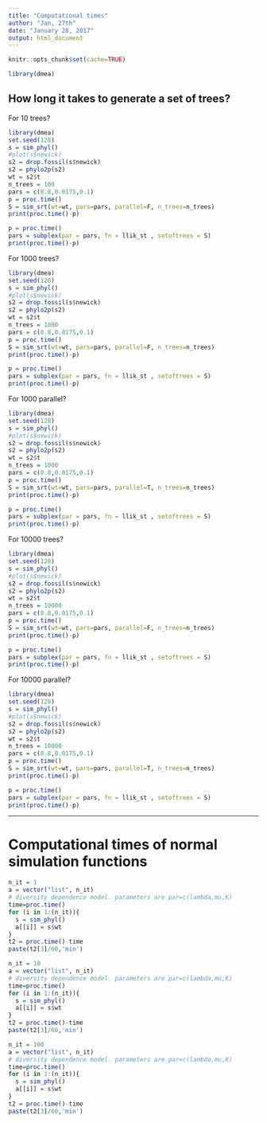 ```yaml
---
title: "Computational times"
author: "Jan, 27th"
date: "January 28, 2017"
output: html_document
---
```


```r
knitr::opts_chunk$set(cache=TRUE)
```

```r
library(dmea)
```

## How long it takes to generate a set of trees?

For 10 trees?

```r
library(dmea)
set.seed(128)
s = sim_phyl()
#plot(s$newick)
s2 = drop.fossil(s$newick)
s2 = phylo2p(s2)
wt = s2$t
n_trees = 100
pars = c(0.8,0.0175,0.1)
p = proc.time()
S = sim_srt(wt=wt, pars=pars, parallel=F, n_trees=n_trees)
print(proc.time()-p)
```

```r
p = proc.time()
pars = subplex(par = pars, fn = llik_st , setoftrees = S)
print(proc.time()-p)
```


For 1000 trees?

```r
library(dmea)
set.seed(128)
s = sim_phyl()
#plot(s$newick)
s2 = drop.fossil(s$newick)
s2 = phylo2p(s2)
wt = s2$t
n_trees = 1000
pars = c(0.8,0.0175,0.1)
p = proc.time()
S = sim_srt(wt=wt, pars=pars, parallel=F, n_trees=n_trees)
print(proc.time()-p)
```

```r
p = proc.time()
pars = subplex(par = pars, fn = llik_st , setoftrees = S)
print(proc.time()-p)
```


For 1000 parallel?

```r
library(dmea)
set.seed(128)
s = sim_phyl()
#plot(s$newick)
s2 = drop.fossil(s$newick)
s2 = phylo2p(s2)
wt = s2$t
n_trees = 1000
pars = c(0.8,0.0175,0.1)
p = proc.time()
S = sim_srt(wt=wt, pars=pars, parallel=T, n_trees=n_trees)
print(proc.time()-p)
```

```r
p = proc.time()
pars = subplex(par = pars, fn = llik_st , setoftrees = S)
print(proc.time()-p)
```

For 10000 trees?

```r
library(dmea)
set.seed(128)
s = sim_phyl()
#plot(s$newick)
s2 = drop.fossil(s$newick)
s2 = phylo2p(s2)
wt = s2$t
n_trees = 10000
pars = c(0.8,0.0175,0.1)
p = proc.time()
S = sim_srt(wt=wt, pars=pars, parallel=F, n_trees=n_trees)
print(proc.time()-p)
```

```r
p = proc.time()
pars = subplex(par = pars, fn = llik_st , setoftrees = S)
print(proc.time()-p)
```


For 10000 parallel?

```r
library(dmea)
set.seed(128)
s = sim_phyl()
#plot(s$newick)
s2 = drop.fossil(s$newick)
s2 = phylo2p(s2)
wt = s2$t
n_trees = 10000
pars = c(0.8,0.0175,0.1)
p = proc.time()
S = sim_srt(wt=wt, pars=pars, parallel=T, n_trees=n_trees)
print(proc.time()-p)
```

```r
p = proc.time()
pars = subplex(par = pars, fn = llik_st , setoftrees = S)
print(proc.time()-p)
```


**********************

# Computational times of normal simulation functions

```r
n_it = 1
a = vector("list", n_it)
# diversity dependence model. parameters are par=c(lambda,mu,K)
time=proc.time()
for (i in 1:(n_it)){
  s = sim_phyl()
  a[[i]] = s$wt
}
t2 = proc.time()-time
paste(t2[3]/60,'min')
```

```r
n_it = 10
a = vector("list", n_it)
# diversity dependence model. parameters are par=c(lambda,mu,K)
time=proc.time()
for (i in 1:(n_it)){
  s = sim_phyl()
  a[[i]] = s$wt
}
t2 = proc.time()-time
paste(t2[3]/60,'min')
```

```r
n_it = 100
a = vector("list", n_it)
# diversity dependence model. parameters are par=c(lambda,mu,K)
time=proc.time()
for (i in 1:(n_it)){
  s = sim_phyl()
  a[[i]] = s$wt
}
t2 = proc.time()-time
paste(t2[3]/60,'min')
```





